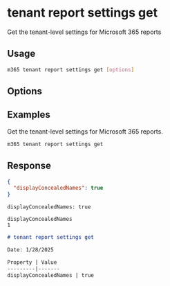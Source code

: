 
# tenant report settings get

Get the tenant-level settings for Microsoft 365 reports

## Usage

```sh
m365 tenant report settings get [options]
```

## Options

<Global />

## Examples

Get the tenant-level settings for Microsoft 365 reports.

```sh
m365 tenant report settings get
```

## Response

<Tabs>
  <TabItem value="JSON">

  ```json
  {
    "displayConcealedNames": true
  }
  ```

  </TabItem>
  <TabItem value="Text">

  ```text
  displayConcealedNames: true
  ```

  </TabItem>
  <TabItem value="CSV">

  ```csv
  displayConcealedNames
  1
  ```

  </TabItem>
  <TabItem value="Markdown">

  ```md
  # tenant report settings get

  Date: 1/28/2025

  Property | Value
  ---------|-------
  displayConcealedNames | true
  ```
  
  </TabItem>
</Tabs>

